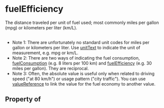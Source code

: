# fuelEfficiency

The distance traveled per unit of fuel used; most commonly miles per gallon (mpg) or kilometers per liter (km/L).<br/><br/>

<ul>
<li>Note 1: There are unfortunately no standard unit codes for miles per gallon or kilometers per liter. Use <a class="localLink" href="/unitText">unitText</a> to indicate the unit of measurement, e.g. mpg or km/L.</li>
<li>Note 2: There are two ways of indicating the fuel consumption, <a class="localLink" href="/fuelConsumption">fuelConsumption</a> (e.g. 8 liters per 100 km) and <a class="localLink" href="/fuelEfficiency">fuelEfficiency</a> (e.g. 30 miles per gallon). They are reciprocal.</li>
<li>Note 3: Often, the absolute value is useful only when related to driving speed ("at 80 km/h") or usage pattern ("city traffic"). You can use <a class="localLink" href="/valueReference">valueReference</a> to link the value for the fuel economy to another value.</li>
</ul>

## Property of



